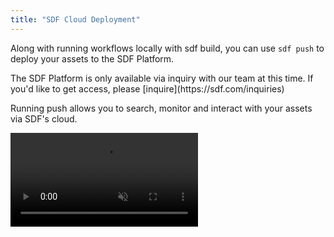 ```yaml
---
title: "SDF Cloud Deployment"
---
```


Along with running workflows locally with sdf build, you can use `sdf push` to deploy your assets to the SDF Platform.

<Note>
The SDF Platform is only available via inquiry with our team at this time. If you'd like to get access, please [inquire](https://sdf.com/inquiries)
</Note>

Running push allows you to search, monitor and interact with your assets via SDF's cloud.

<video autoPlay muted src="https://cdn.sdf.com/vid/lineage-vid.mov" />

## What is Push?

SDF Push is just like running `sdf compile`, but with the intention of deploying your assets to the SDF Cloud.

<Info>
Before you can deploy your assets to the SDF Cloud, you'll need to authenticate with the platform. Follow our guide on [authentication](/guide/authentication) to get started.
</Info>

## Deploying Your Workspace

Deploying your workspace is easy. All of the flags associated with the [sdf compile](/reference/sdf-cli#sdf-compile) also work with push, but push has a few extra functionalities and tweaks to watch out for. Let's take a look at the following example:

> First, we'll [authenticate with the platform](/guide/authentication).
```shell
sdf auth login
```

> Next, let's create a sample project with the sample `deploy_sample`
```shell
sdf new deploy_sample
```

> Next, let's take a look at the workspace.sdf.yml file
```yaml
workspace:
  name: hello
  edition: "1.2"
  includes:
     - path: src/
```
> You'll notice that `name` is required. The `name` field is the name of your workspace.

> Now, let's push our tables to the SDF Platform
```shell
sdf push
```
